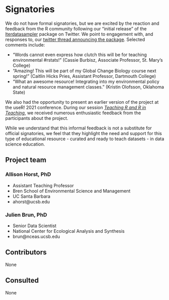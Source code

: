 # Signatories
<!-- 
This section provides the ISC with a view of the support received from the community for a proposal. Acceptance isn't predicated on popularity but community acceptance is important.  Willingness to accept outside input is also a good marker for project delivery. 

An optional section would be for R-Core signatories where changes to R are proposed.
-->

We do not have formal signatories, but we are excited by the reaction and feedback from the R community following our "initial release" of the [lterdatasampler](https://lter.github.io/lterdatasampler/) package on Twitter. We point to engagement with, and responses to, our [twitter thread announcing the package](https://twitter.com/allison_horst/status/1513546784005521412). Selected comments include: 

- "Words cannot even express how clutch this will be for teaching environmental #rstats!" (Cassie Burbisz, Associate Professor, St. Mary's College)
- "Amazing! This will be part of my Global Change Biology course next spring!" (Caitlin Hicks Pries, Assistant Professor, Dartmouth College)
- "What an awesome resource! Integrating into my environmental policy and natural resource management classes." (Kristin Olofsson, Oklahoma State)

We also had the opportunity to present an earlier version of the project at the useR! 2021 conference. During our session _[Teaching R and R in Teaching](https://www.youtube.com/watch?v=vd8XZSuY_Rs&list=PL4IzsxWztPdmHhzrXDAOpq4zS_peAVty2&index=6)_, we received numerous enthusiastic feedback from the participants about the project.

While we understand that this informal feedback is not a substitute for official signatories, we feel that they highlight the need and support for this type of educational resource - curated and ready to teach datasets - in data science education. 

## Project team
<!-- 
Who are the people responsible for actually delivering the project if the proposal gets accepted and are already signed up and rearing to go?
-->

### Allison Horst, PhD 

- Assistant Teaching Professor
- Bren School of Environmental Science and Management
- UC Santa Barbara
- ahorst@ucsb.edu

### Julien Brun, PhD

- Senior Data Scientist
- National Center for Ecological Analysis and Synthesis
- brun@nceas.ucsb.edu

## Contributors
<!-- 
Who are the people who have actively helped with this proposal but won't necessarily be on the core project team later?
-->

None

## Consulted
<!-- 
Who has been given the opportunity to provide feedback on the proposal? This should include any R Consortium & ISC members who the proposal has been discussed with.
-->

None
